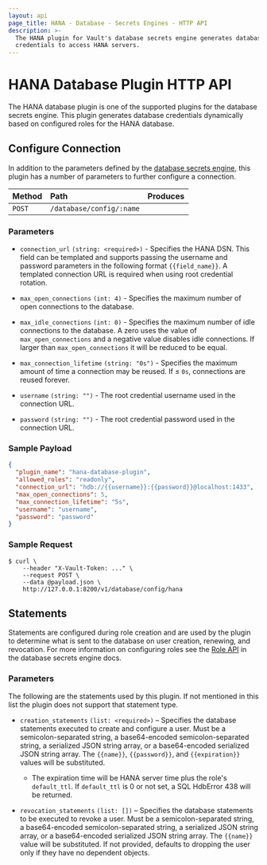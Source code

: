 ```yaml
---
layout: api
page_title: HANA - Database - Secrets Engines - HTTP API
description: >-
  The HANA plugin for Vault's database secrets engine generates database
  credentials to access HANA servers.
---
```


# HANA Database Plugin HTTP API

The HANA database plugin is one of the supported plugins for the database
secrets engine. This plugin generates database credentials dynamically based on
configured roles for the HANA database.

## Configure Connection

In addition to the parameters defined by the [database
secrets engine](/api/secret/databases#configure-connection), this plugin
has a number of parameters to further configure a connection.

| Method | Path                     | Produces |
| :----- | :----------------------- | -------- |
| `POST` | `/database/config/:name` |

### Parameters

- `connection_url` `(string: <required>)` - Specifies the HANA DSN. This field
  can be templated and supports passing the username and password
  parameters in the following format `{{field_name}}`. A templated connection URL is
  required when using root credential rotation.

- `max_open_connections` `(int: 4)` - Specifies the maximum number of open
  connections to the database.

- `max_idle_connections` `(int: 0)` - Specifies the maximum number of idle
  connections to the database. A zero uses the value of `max_open_connections`
  and a negative value disables idle connections. If larger than
  `max_open_connections` it will be reduced to be equal.

- `max_connection_lifetime` `(string: "0s")` - Specifies the maximum amount of
  time a connection may be reused. If &le; `0s`, connections are reused forever.

- `username` `(string: "")` - The root credential username used in the connection URL.

- `password` `(string: "")` - The root credential password used in the connection URL.

### Sample Payload

```json
{
  "plugin_name": "hana-database-plugin",
  "allowed_roles": "readonly",
  "connection_url": "hdb://{{username}}:{{password}}@localhost:1433",
  "max_open_connections": 5,
  "max_connection_lifetime": "5s",
  "username": "username",
  "password": "password"
}
```

### Sample Request

```shell-session
$ curl \
    --header "X-Vault-Token: ..." \
    --request POST \
    --data @payload.json \
    http://127.0.0.1:8200/v1/database/config/hana
```

## Statements

Statements are configured during role creation and are used by the plugin to
determine what is sent to the database on user creation, renewing, and
revocation. For more information on configuring roles see the [Role
API](/api/secret/databases#create-role) in the database secrets engine docs.

### Parameters

The following are the statements used by this plugin. If not mentioned in this
list the plugin does not support that statement type.

- `creation_statements` `(list: <required>)` – Specifies the database
  statements executed to create and configure a user. Must be a
  semicolon-separated string, a base64-encoded semicolon-separated string, a
  serialized JSON string array, or a base64-encoded serialized JSON string
  array. The `{{name}}`, `{{password}}`, and `{{expiration}}` values will be
  substituted.

  - The expiration time will be HANA server time plus the role's `default_ttl`.
    If `default_ttl` is 0 or not set, a SQL HdbError 438 will be returned.

- `revocation_statements` `(list: [])` – Specifies the database statements to
  be executed to revoke a user. Must be a semicolon-separated string, a
  base64-encoded semicolon-separated string, a serialized JSON string array, or
  a base64-encoded serialized JSON string array. The `{{name}}` value will be
  substituted. If not provided, defaults to dropping the user only if they have
  no dependent objects.
